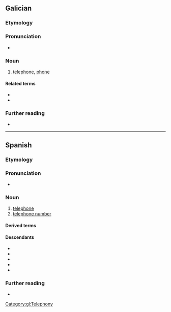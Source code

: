 {{also|telefono|telefonò}}
==Galician==

===Etymology===
{{confix|gl|tele|fono}}

===Pronunciation===
* {{IPA|gl|/teˈlɛfɔnʊ/}}

===Noun===
{{gl-noun|m}}

# [[telephone]], [[phone]]

====Related terms====
* {{l|gl|telefonear}}
* {{l|gl|telefónico}}

===Further reading===
* {{R:gl:DRAG}}

[[Category:gl:Telephony]]

----

==Spanish==

===Etymology===
{{confix|es|tele|fono}}

===Pronunciation===
{{es-IPA}}
* {{audio|es|LL-Q1321 (spa)-AdrianAbdulBaha-teléfono.wav|Audio (Colombia)}}

===Noun===
{{es-noun|m}}

# [[telephone]] {{gloss|a telecommunication device used for two-way talking with another person}}
# [[telephone number]] {{gloss|the sequence of digits used to identify a particular destination telephone in a network}}
#: {{syn|es|número de teléfono}}

====Derived terms====
{{der3|es
|coger el teléfono
|telefonear
|telefonía
|telefónico
|teléfono celular
|teléfono fijo
|teléfono inteligente
|teléfono móvil
|teléfono público
|telefonillo
}}

====Descendants====
{{top3}}
* {{desc|bcl|telepono|bor=1}}
* {{desc|ceb|telepono|bor=1}}
* {{desc|hil|telepono|bor=1}}
* {{desc|tl|telepono|bor=1}}
* {{desc|war|telepono|bor=1}}
{{bottom}}

===Further reading===
* {{R:es:DRAE}}

{{C|es|Telephony}}
